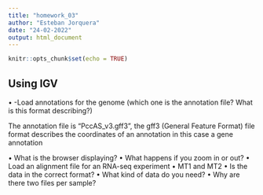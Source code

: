 ```yaml
---
title: "homework_03"
author: "Esteban Jorquera"
date: "24-02-2022"
output: html_document
---
```


```r
knitr::opts_chunk$set(echo = TRUE)
```

## Using IGV
• -Load annotations for the genome (which one is the annotation file? What is this format describing?)

The annotation file is "PccAS_v3.gff3", the gff3 (General Feature Format) file format describes the coordinates of an annotation in this case a gene annotation

• What is the browser displaying?
• What happens if you zoom in or out?
• Load an alignment file for an RNA-seq experiment
• MT1 and MT2
• Is the data in the correct format?
• What kind of data do you need?
• Why are there two files per sample?